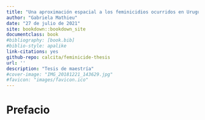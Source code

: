 ```yaml
--- 
title: "Una aproximación espacial a los feminicidios ocurridos en Uruguay"
author: "Gabriela Mathieu"
date: "27 de julio de 2021"
site: bookdown::bookdown_site
documentclass: book
#bibliography: [book.bib]
#biblio-style: apalike
link-citations: yes
github-repo: calcita/feminicide-thesis
url: ''
description: "Tesis de maestría"
#cover-image: "IMG_20181221_143629.jpg"
#favicon: "images/favicon.ico"
---
```


# Prefacio {-}


